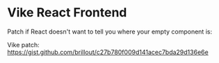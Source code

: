 # Vike React Frontend

Patch if React doesn't want to tell you where your empty component is:

Vike patch: https://gist.github.com/brillout/c27b780f009d141acec7bda29d136e6e